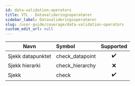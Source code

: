 ```yaml
---
id: data-validation-operators
title: VTL - Datavalideringsoperatører
sidebar_label: Datavalideringsoperatører
slug: /user-guide/coverage/data-validation-operators
custom_edit_url: null
---
```


| Navn              | Symbol          |     Supported      |
| ----------------- | :-------------- | :----------------: |
| Sjekk datapunktet | check_datapoint | :heavy_check_mark: |
| Sjekk hierarki    | check_hierarchy |        :x:         |
| Sjekk             | check           | :heavy_check_mark: |
